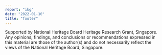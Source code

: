 ```yaml
---
report: "ikg"
date: "2022-01-10"
title: "footer"
---
```


Supported by National Heritage Board Heritage Research Grant, Singapore. Any opinions, findings, and conclusions or recommendations expressed in this material are those of the author(s) and do not necessarily reflect the views of the National Heritage Board, Singapore.